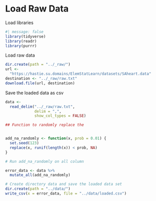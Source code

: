 # Load Raw Data

Load libraries

```r
#| message: false 
library(tidyverse) 
library(readr) 
library(purrr)
```

Load raw data

```r
dir.create(path = "../_raw/")
url <-
  "https://hastie.su.domains/ElemStatLearn/datasets/SAheart.data"
destination <- "../_raw/raw.txt"
download.file(url, destination)
```

Save the loaded data as csv

```r
data <-
  read_delim("../_raw/raw.txt",
             delim = ",",
             show_col_types = FALSE)
```

```r
## Function to randomly replace the  


add_na_randomly <- function(x, prob = 0.01) {
  set.seed(123)
  replace(x, runif(length(x)) < prob, NA)
}
```

```r
# Run add_na_randomly on all column 

error_data <- data %>%    
  mutate_all(add_na_randomly)
```

```r
# Create directory data and save the loaded data set 
dir.create(path = "../data/") 
write_csv(x = error_data, file = "../data/loaded.csv")
```

